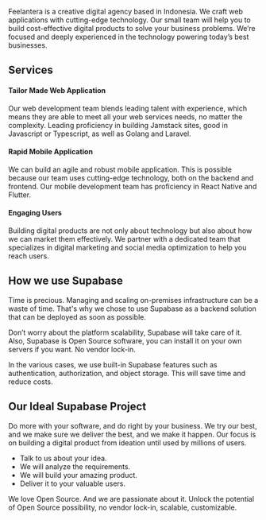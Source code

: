 Feelantera is a creative digital agency based in Indonesia. We craft web applications with cutting-edge technology. Our small team will help you to build cost-effective digital products to solve your business problems. We’re focused and deeply experienced in the technology powering today’s best businesses.

## Services

#### Tailor Made Web Application

Our web development team blends leading talent with experience, which means they are able to meet all your web services needs, no matter the complexity. Leading proficiency in building Jamstack sites,  good in Javascript or Typescript, as well as Golang and Laravel.

#### Rapid Mobile Application

We can build an agile and robust mobile application. This is possible because our team uses cutting-edge technology, both on the backend and frontend. Our mobile development team has proficiency in React Native and Flutter.

#### Engaging Users

Building digital products are not only about technology but also about how we can market them effectively. We partner with a dedicated team that specializes in digital marketing and social media optimization to help you reach users.

## How we use Supabase

Time is precious. Managing and scaling on-premises infrastructure can be a waste of time. That's why we chose to use Supabase as a backend solution that can be deployed as soon as possible.

Don’t worry about the platform scalability, Supabase will take care of it. Also, Supabase is Open Source software, you can install it on your own servers if you want. No vendor lock-in.

In the various cases, we use built-in Supabase features such as authentication, authorization, and object storage. This will save time and reduce costs.

## Our Ideal Supabase Project

Do more with your software, and do right by your business. We try our best, and we make sure we deliver the best, and we make it happen. Our focus is on building a digital product from ideation until used by millions of users.

- Talk to us about your idea.
- We will analyze the requirements.
- We will build your amazing product.
- Deliver it to your valuable users.

We love Open Source. And we are passionate about it. Unlock the potential of Open Source possibility, no vendor lock-in, scalable, customizable.